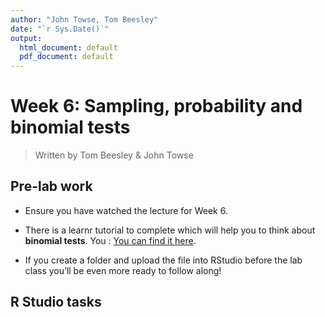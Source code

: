 ```yaml
---
author: "John Towse, Tom Beesley"
date: "`r Sys.Date()`"
output:
  html_document: default
  pdf_document: default
---
```


# Week 6: Sampling, probability and binomial tests

> Written by Tom Beesley & John Towse

## Pre-lab work

-   Ensure you have watched the lecture for Week 6.

-   There  is a learnr tutorial to complete which will help you to think about **binomial tests**. You : [You can find it here](https://ma-rconnect.lancs.ac.uk/PSYC121_2022_W6_prep/){target="_blank"}.

-   If you create a folder and upload the file into RStudio before the lab class you'll be even more ready to follow along!

## R Studio tasks
